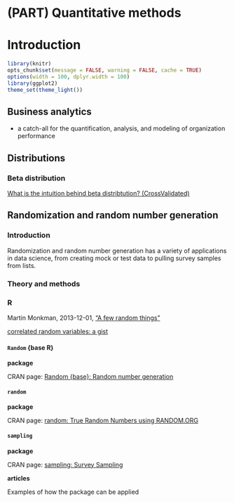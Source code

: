 # (PART) Quantitative methods {-} 


# Introduction {#quantitativemethods1}

```r
library(knitr)
opts_chunk$set(message = FALSE, warning = FALSE, cache = TRUE)
options(width = 100, dplyr.width = 100)
library(ggplot2)
theme_set(theme_light())
```


## Business analytics 

* a catch-all for the quantification, analysis, and modeling of organization performance



## Distributions

### Beta distribution

[What is the intuition behind beta distribtution? (CrossValidated)](http://stats.stackexchange.com/questions/47771/what-is-the-intuition-behind-beta-distribution)



## Randomization and random number generation


### Introduction

Randomization and random number generation has a variety of applications in data science, from creating mock or test data to pulling survey samples from lists.


### Theory and methods



### R

Martin Monkman, 2013-12-01, ["A few random things"](http://bayesball.blogspot.ca/2013/12/a-few-random-things.html)

[correlated random variables: a gist](https://gist.github.com/MonkmanMH/a8b58f9cb140d702139b75467806c6d1)


#### `Random` {base R}

**package**

CRAN page: [Random {base}: Random number generation](http://stat.ethz.ch/R-manual/R-devel/library/base/html/Random.html)



#### `random`

**package**

CRAN page: [random: True Random Numbers using RANDOM.ORG](https://cran.r-project.org/web/packages/random/)


#### `sampling`

**package**

CRAN page: [sampling: Survey Sampling](https://cran.r-project.org/web/packages/sampling/index.html)

**articles**

Examples of how the package can be applied


